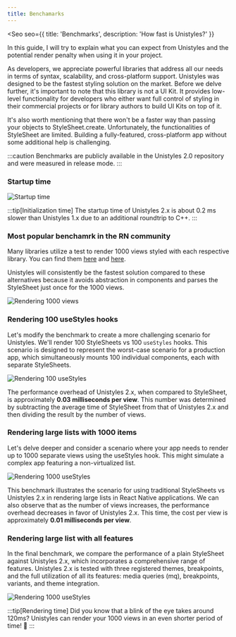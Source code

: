 ```yaml
---
title: Benchamarks
---
```



<Seo
    seo={{
        title: 'Benchmarks',
        description: 'How fast is Unistyles?'
    }}
>

 In this guide, I will try to explain what you can expect from Unistyles and the potential render penalty when using it in your project.

 As developers, we appreciate powerful libraries that address all our needs in terms of syntax, scalability, and cross-platform support. 
 Unistyles was designed to be the fastest styling solution on the market. Before we delve further, it's important to note that this library is not a UI Kit. 
 It provides low-level functionality for developers who either want full control of styling in their commercial projects or for library authors to build UI Kits on top of it.


It's also worth mentioning that there won't be a faster way than passing your objects to StyleSheet.create.
Unfortunately, the functionalities of StyleSheet are limited. Building a fully-featured, cross-platform app without some additional help is challenging.

:::caution
Benchmarks are publicly available in the Unistyles 2.0 repository and were measured in release mode.
:::

### Startup time

<img src={Benchmark1.src} alt="Startup time" />


:::tip[Initialization time]
The startup time of Unistyles 2.x is about 0.2 ms slower than Unistyles 1.x due to an additional roundtrip to C++.
:::

### Most popular benchamrk in the RN community

Many libraries utilize a test to render 1000 views styled with each respective library. 
You can find them [here](https://github.com/efstathiosntonas/react-native-style-libraries-benchmark) 
and [here](https://gluestack.io/ui/docs/performance/benchmarks).

Unistyles will consistently be the fastest solution compared to these alternatives because it avoids 
abstraction in components and parses the StyleSheet just once for the 1000 views.

<img src={Benchmark2.src} alt="Rendering 1000 views" />

### Rendering 100 useStyles hooks

Let's modify the benchmark to create a more challenging scenario for Unistyles. We'll render 100 StyleSheets vs 100 `useStyles` hooks. 
This scenario is designed to represent the worst-case scenario for a production app, which simultaneously mounts 100 individual components, each with separate StyleSheets.

<img src={Benchmark3.src} alt="Rendering 100 useStyles" />

The performance overhead of Unistyles 2.x, when compared to StyleSheet, is approximately **0.03 milliseconds per view**. 
This number was determined by subtracting the average time of StyleSheet from that of Unistyles 2.x and then dividing the result by the number of views.

### Rendering large lists with 1000 items

Let's delve deeper and consider a scenario where your app needs to render up to 1000 separate views using the useStyles hook. 
This might simulate a complex app featuring a non-virtualized list.

<img src={Benchmark4.src} alt="Rendering 1000 useStyles" />

This benchmark illustrates the scenario for using traditional StyleSheets vs Unistyles 2.x in rendering large lists in React Native applications. We can also observe that as the number of views increases, the performance overhead decreases in favor of Unistyles 2.x. 
This time, the cost per view is approximately **0.01 milliseconds per view**.

### Rendering large list with all features

In the final benchmark, we compare the performance of a plain StyleSheet against Unistyles 2.x, which incorporates a comprehensive range of features. Unistyles 2.x is tested with three registered themes, 
breakpoints, and the full utilization of all its features: media queries (mq), breakpoints, variants, and theme integration.

<img src={Benchmark5.src} alt="Rendering 1000 useStyles" />

:::tip[Rendering time]
Did you know that a blink of the eye takes around 120ms? 
Unistyles can render your 1000 views in an even shorter period of time! 👀
:::

</Seo>
